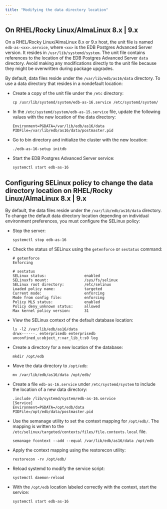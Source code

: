 ```yaml
---
title: "Modifying the data directory location"
---
```


## On RHEL/Rocky Linux/AlmaLinux 8.x | 9.x

On a RHEL/Rocky Linux/AlmaLinux 8.x or 9.x host, the unit file is named `edb-as-<xx>.service`, where `<xx>` is the EDB Postgres Advanced Server version. It resides in `/usr/lib/systemd/system`. The unit file contains references to the location of the EDB Postgres Advanced Server `data` directory. Avoid making any modifications directly to the unit file because they might be overwritten during package upgrades.

By default, data files reside under the `/var/lib/edb/as16/data` directory. To use a data directory that resides in a nondefault location:

-   Create a copy of the unit file under the `/etc` directory:

    ```text
    cp /usr/lib/systemd/system/edb-as-16.service /etc/systemd/system/
    ```

-   In the `/etc/systemd/system/edb-as-15.service` file, update the following values with the new location of the data directory:

    ```text
    Environment=PGDATA=/var/lib/edb/as16/data
    PIDFile=/var/lib/edb/as16/data/postmaster.pid
    ```

-   Go to bin directory and initialize the cluster with the new location:

    ```text
    ./edb-as-16-setup initdb
    ```

-   Start the EDB Postgres Advanced Server service:

    ```text
    systemctl start edb-as-16
    ```

## Configuring SELinux policy to change the data directory location on RHEL/Rocky Linux/AlmaLinux 8.x | 9.x

By default, the data files reside under the `/var/lib/edb/as16/data` directory. To change the default data directory location depending on individual environment preferences, you must configure the SELinux policy:

-   Stop the server:

    ```text
    systemctl stop edb-as-16
    ```

-   Check the status of SELinux using the `getenforce` or `sestatus` command:

    ```text
    # getenforce
    Enforcing

    # sestatus
    SELinux status:                 enabled
    SELinuxfs mount:                /sys/fs/selinux
    SELinux root directory:         /etc/selinux
    Loaded policy name:             targeted
    Current mode:                   enforcing
    Mode from config file:          enforcing
    Policy MLS status:              enabled
    Policy deny_unknown status:     allowed
    Max kernel policy version:      31
    ```

-   View the SELinux context of the default database location:

    ```text
    ls -lZ /var/lib/edb/as16/data
    drwx------. enterprisedb enterprisedb unconfined_u:object_r:var_lib_t:s0 log
    ```

-   Create a directory for a new location of the database:

    ```text
    mkdir /opt/edb
    ```

-   Move the data directory to `/opt/edb`:

    ```text
    mv /var/lib/edb/as16/data /opt/edb/
    ```

-   Create a file `edb-as-16.service` under `/etc/systemd/system` to include the location of a new data directory:

    ```text
    .include /lib/systemd/system/edb-as-16.service
    [Service]
    Environment=PGDATA=/opt/edb/data
    PIDFile=/opt/edb/data/postmaster.pid
    ```

-   Use the semanage utility to set the context mapping for `/opt/edb/`. The mapping is written to the `/etc/selinux/targeted/contexts/files/file.contexts.local` file.

    ```text
    semanage fcontext --add --equal /var/lib/edb/as16/data /opt/edb
    ```

-   Apply the context mapping using the restorecon utility:

    ```text
    restorecon -rv /opt/edb/
    ```

-   Reload systemd to modify the service script:

    ```text
    systemctl daemon-reload
    ```

-   With the `/opt/edb` location labeled correctly with the context, start the service:

    ```text
    systemctl start edb-as-16
    ```
